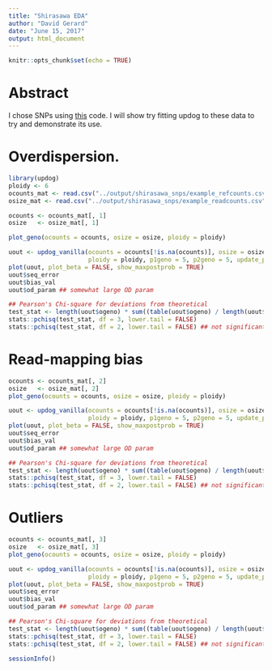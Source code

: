 ```yaml
---
title: "Shirasawa EDA"
author: "David Gerard"
date: "June 15, 2017"
output: html_document
---
```


```r
knitr::opts_chunk$set(echo = TRUE)
```

# Abstract

I chose SNPs using [this](https://github.com/dcgerard/updog_sims/blob/gh-pages/analysis/eda_vcf_sp.R) code. I will show try fitting updog to these data to try and demonstrate its use.

# Overdispersion.

```r
library(updog)
ploidy <- 6
ocounts_mat <- read.csv("../output/shirasawa_snps/example_refcounts.csv", row.names = 1)
osize_mat <- read.csv("../output/shirasawa_snps/example_readcounts.csv", row.names = 1)

ocounts <- ocounts_mat[, 1]
osize   <- osize_mat[, 1]

plot_geno(ocounts = ocounts, osize = osize, ploidy = ploidy)

uout <- updog_vanilla(ocounts = ocounts[!is.na(ocounts)], osize = osize[!is.na(ocounts)], 
                      ploidy = ploidy, p1geno = 5, p2geno = 5, update_pgeno = FALSE)
plot(uout, plot_beta = FALSE, show_maxpostprob = TRUE)
uout$seq_error
uout$bias_val
uout$od_param ## somewhat large OD param

## Pearson's Chi-square for deviations from theoretical
test_stat <- length(uout$ogeno) * sum((table(uout$ogeno) / length(uout$ogeno) - c(0.25, 0.5, 0.25)) ^ 2 / c(0.25, 0.5, 0.25))
stats::pchisq(test_stat, df = 3, lower.tail = FALSE)
stats::pchisq(test_stat, df = 2, lower.tail = FALSE) ## not significantly different

```

# Read-mapping bias

```r
ocounts <- ocounts_mat[, 2]
osize   <- osize_mat[, 2]
plot_geno(ocounts = ocounts, osize = osize, ploidy = ploidy)

uout <- updog_vanilla(ocounts = ocounts[!is.na(ocounts)], osize = osize[!is.na(ocounts)], 
                      ploidy = ploidy, p1geno = 5, p2geno = 5, update_pgeno = FALSE)
plot(uout, plot_beta = FALSE, show_maxpostprob = TRUE)
uout$seq_error
uout$bias_val
uout$od_param ## somewhat large OD param

## Pearson's Chi-square for deviations from theoretical
test_stat <- length(uout$ogeno) * sum((table(uout$ogeno) / length(uout$ogeno) - c(0.25, 0.5, 0.25)) ^ 2 / c(0.25, 0.5, 0.25))
stats::pchisq(test_stat, df = 3, lower.tail = FALSE)
stats::pchisq(test_stat, df = 2, lower.tail = FALSE) ## not significantly different
```

# Outliers

```r
ocounts <- ocounts_mat[, 3]
osize   <- osize_mat[, 3]
plot_geno(ocounts = ocounts, osize = osize, ploidy = ploidy)

uout <- updog_vanilla(ocounts = ocounts[!is.na(ocounts)], osize = osize[!is.na(ocounts)], 
                      ploidy = ploidy, p1geno = 5, p2geno = 5, update_pgeno = FALSE)
plot(uout, plot_beta = FALSE, show_maxpostprob = TRUE)
uout$seq_error
uout$bias_val
uout$od_param ## somewhat large OD param

## Pearson's Chi-square for deviations from theoretical
test_stat <- length(uout$ogeno) * sum((table(uout$ogeno) / length(uout$ogeno) - c(0.25, 0.5, 0.25)) ^ 2 / c(0.25, 0.5, 0.25))
stats::pchisq(test_stat, df = 3, lower.tail = FALSE)
stats::pchisq(test_stat, df = 2, lower.tail = FALSE) ## not significantly different

```


```r
sessionInfo()
```

